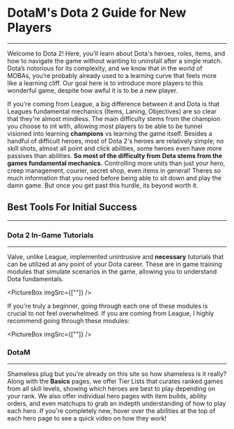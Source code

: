 # DotaM's Dota 2 Guide for New Players

---

Welcome to Dota 2! Here, you'll learn about Dota's heroes, roles, items, and how to navigate the game without wanting to uninstall after a single match. Dota’s notorious for its complexity, and we know that in the world of MOBAs, you’re probably already used to a learning curve that feels more like a learning cliff. Our goal here is to introduce more players to this wonderful game, despite how awful it is to be a new player.

If you're coming from League, a big difference between it and Dota is that Leagues fundamental mechanics (Items, Laning, Objectives) are so clear that they're almost mindless. The main difficulty stems from the champion you choose to int with, allowing most players to be able to be tunnel visioned into learning <b>champions</b> vs learning the game itself. Besides a handful of difficult heroes, most of Dota 2's heroes are relatively simple; no skill shots, almost all point and click abilities, some heroes even have more passives than abilities. <b>So most of the difficulty from Dota stems from the games fundamental mechanics.</b> Controlling more units than just your hero, creep management, courier, secret shop, even items in general! Theres so much information that you need before being able to sit down and play the damn game. But once you get past this hurdle, its beyond worth it. 


## Best Tools For Initial Success

---


### Dota 2 In-Game Tutorials

---

Valve, unlike League, implemented unintrusive and <b>necessary</b> tutorials that can be utilized at any point of your Dota career. These are in game training modules that simulate scenarios in the game, allowing you to understand Dota fundamentals.

<PictureBox imgSrc={[""]} />

If you're truly a beginner, going through each one of these modules is crucial to not feel overwhelmed. If you are coming from League, I highly recommend going through these modules:

<PictureBox imgSrc={[""]} />


### DotaM

---

Shameless plug but you're already on this site so how shameless is it really? Along with the <b>Basics</b> pages, we offer <Link href="/tier-list" target="_blank" className="font-bold text-cyan-300">Tier Lists</Link> that curates ranked games from all skill levels, showing which heroes are best to play depending on your rank. We also offer individual hero pages with item builds, ability orders, and even matchups to grab an indepth understanding of how to play each hero. If you're completely new, hover over the abilities at the top of each hero page to see a quick video on how they work!